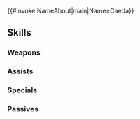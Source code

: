 {{#invoke:NameAbout|main|Name=Caeda}}{{HeroPage Tabs}}
{{Hero Infobox
|Name=Caeda
|Title=Talys's Heart
|GrowthModifier=None
|WeaponType=Red Sword
|Origin=Fire Emblem: Mystery of the Emblem
|Gender=Female
|MoveType=Flying
|actorEN=Cherami Leigh
|actorJP=早見沙織
|artist=羽公
|releaseDate=February 2, 2017
|poolDate=February 2, 2017
|randomStartTime=2017-02-02T07:00:00Z
|poolRarities=3,4
|TagID=シーダ
|InternalID=28
|Properties=demoted_240,resplendent,nifl
|resplendentArtist=LAL!ROLE
|resplendentStartTime=2020-10-25T07:00:00Z
|resplendentEndTime=2020-11-10T06:59:59Z
|cv1=1
|cv2=200100
|description=Princess of Talys who's as talented as she is charming. Marth's betrothed. Appears in Fire Emblem: Mystery of the Emblem.
}}
{{Stats Page
|Lv1HP=17|Lv1ATK=6|Lv1SPD=9|Lv1DEF=5|Lv1RES=10
|GRHP=45|GRATK=45|GRSPD=65|GRDEF=45|GRRES=55
}}
==Skills==
===Weapons===
{{Weapons Table
|weapon1=Iron Sword
|weapon1Default=1
|weapon1Unlock=1
|weapon2=Steel Sword
|weapon2Default=3
|weapon2Unlock=2
|weapon3=Armorslayer
|weapon3Default=4
|weapon3Unlock=3
|weapon4=Armorslayer+
|weapon4Default=5
|weapon4Unlock=5
|weapon5=Wing Sword
|weapon5Default=
|weapon5Unlock=5
}}
===Assists===
{{Assists Table
|assist1=Rally Speed
|assist1Default=4
|assist1Unlock=3
}}
===Specials===
{{Specials Table}}
===Passives===
{{Passives Table
|passiveA1=Darting Blow 1
|passiveA2=Darting Blow 2
|passiveA3=Darting Blow 3
|passiveA1Unlock=3
|passiveA2Unlock=4
|passiveA3Unlock=5
|passiveC1=Fortify Res 1
|passiveC2=Fortify Res 2
|passiveC3=Fortify Fliers
|passiveC1Unlock=1
|passiveC2Unlock=2
|passiveC3Unlock=4
}}
{{Heroes Navbox}}